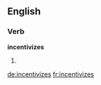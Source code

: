 ==English==

===Verb===
'''incentivizes'''

# {{third-person singular of|[[incentivize]]}}

[[de:incentivizes]]
[[fr:incentivizes]]